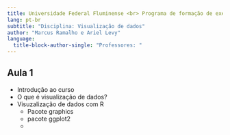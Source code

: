 ```yaml
---
title: Universidade Federal Fluminense <br> Programa de formação de executivos <br> Ciência de dados
lang: pt-br
subtitle: "Disciplina: Visualização de dados"
author: "Marcus Ramalho e Ariel Levy"
language: 
  title-block-author-single: "Professores: "
---
```


## Aula 1

- Introdução ao curso
- O que é visualização de dados?
- Visuzalização de dados com R
  - Pacote graphics
  - pacote ggplot2
  - 